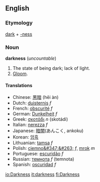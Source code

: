 ==English==

===Etymology===
[[dark]] + [[-ness]]

===Noun===
'''darkness''' (''uncountable'')
# The state of being dark; lack of light.
# [[Gloom]].

====Translations====
*Chinese: [[黑暗]] (hēi àn)
*Dutch: [[duisternis]] ''f''
*French: [[obscurité]] ''f''
*German: [[Dunkelheit]] ''f''
*Greek: [[σκοτάδι]] ''n'' (skotádi)
*Italian: [[nerezza]] ''f''
*Japanese: [[暗闇]](あんこく, ankoku)
*Korean: [[암흑]]
*Lithuanian: [[tamsa]] ''f''
*Polish: [[ciemno&#347;&#263;]] ''f'', [[mrok]] ''m''
*Portuguese: [[escuridão]] ''f''
*Russian: [[темнота]] ''f'' (temnota)
*Spanish: [[oscuridad]] ''f''

[[io:Darkness]]
[[it:darkness]]
[[fi:Darkness]]